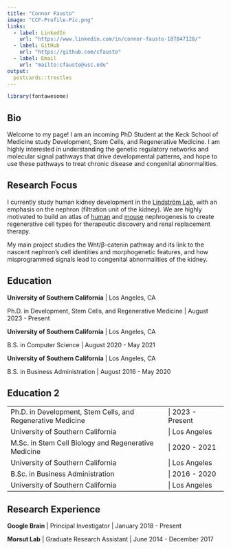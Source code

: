 ```yaml
---
title: "Connor Fausto"
image: "CCF-Profile-Pic.png"
links:
  - label: LinkedIn
    url: "https://www.linkedin.com/in/connor-fausto-187847128/"
  - label: GitHub
    url: "https://github.com/cfausto"
  - label: Email
    url: "mailto:cfausto@usc.edu"
output:
  postcards::trestles
---
```


```r
library(fontawesome)
```

## Bio

Welcome to my page! I am an incoming PhD Student at the Keck School of Medicine study Development, Stem Cells, and Regenerative Medicine. I am highly interested in understanding the genetic regulatory networks and molecular signal pathways that drive developmental patterns, and hope to use these pathways to treat chronic disease and congenital abnormalities. 

## Research Focus

I currently study human kidney development in the [Lindström Lab](https://lindstromlab.usc.edu/), with an emphasis on the nephron (filtration unit of the kidney). We are highly motivated to build an atlas of [human](https://sckidney.flatironinstitute.org/) and [mouse](https://cello.shinyapps.io/kidneycellexplorer/) nephrogenesis to create regenerative cell types for therapeutic discovery and renal replacement therapy.

My main project studies the Wnt/β-catenin pathway and its link to the nascent nephron's cell identities and morphogenetic features, and how misprogrammed signals lead to congenital abnormalities of the kidney. 

## Education

**University of Southern California** \| Los Angeles, CA

Ph.D. in Development, Stem Cells, and Regenerative Medicine \| August 2023 - Present

**University of Southern California** \| Los Angeles, CA

B.S. in Computer Science \| August 2020 - May 2021

**University of Southern California** \| Los Angeles, CA

B.S. in Business Administration \| August 2016 - May 2020

## Education 2

|  |  |
|:-------------------------------|:-----------|
| Ph.D. in Development, Stem Cells, and Regenerative Medicine |&#124; 2023 - Present 
| University of Southern California |&#124; Los Angeles |
| M.Sc. in Stem Cell Biology and Regenerative Medicine |&#124; 2020 - 2021 
| University of Southern California |&#124; Los Angeles |
| B.Sc. in Business Administration |&#124; 2016 - 2020 
| University of Southern California |&#124; Los Angeles |


## Research Experience

**Google Brain** \| Principal Investigator \| January 2018 - Present

**Morsut Lab** \| Graduate Research Assistant \| June 2014 - December 2017
